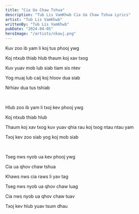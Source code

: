 ```yaml
---
title: "Cia Ua Chaw Tshua"
description: "Tub Lis VamKhwb Cia Ua Chaw Tshua Lyrics"
artist: "Tub Lis VamKhwb"
writtenBy: "Tub Lis VamKhwb"
pubDate: "2024-04-05"
heroImage: "/artists/nkauj.png"
---
```


Kuv zoo ib yam li koj tus phooj ywg

Koj ntxub thiab hlub thaum koj xav txog

Kuv yuav mob lub siab tiam sis ntev

Yog muaj lub caij koj hloov dua siab

Nrhiav dua tus tshiab

<br />

Hlub zoo ib yam li txoj kev phooj ywg

Koj ntxub thiab hlub

Thaum koj xav txog kuv yuav qhia rau koj txog ntau ntau yam

Txoj kev zoo siab yog koj mob siab

<br />

Tseg nws nyob ua kev phooj ywg

Cia ua qhov chaw tshua

Khaws nws cia raws li yav tag

Tseg nws nyob ua qhov chaw luag

Cia nws nyob ua qhov chaw tuav

Txoj kev hlub yuav tsum dhau

